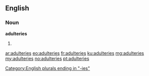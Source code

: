 ==English==

===Noun===
'''adulteries'''

# {{plural of|adultery}}

[[Category:English plurals ending in "-ies"]]

[[ar:adulteries]]
[[eo:adulteries]]
[[fr:adulteries]]
[[ku:adulteries]]
[[mg:adulteries]]
[[my:adulteries]]
[[no:adulteries]]
[[pt:adulteries]]